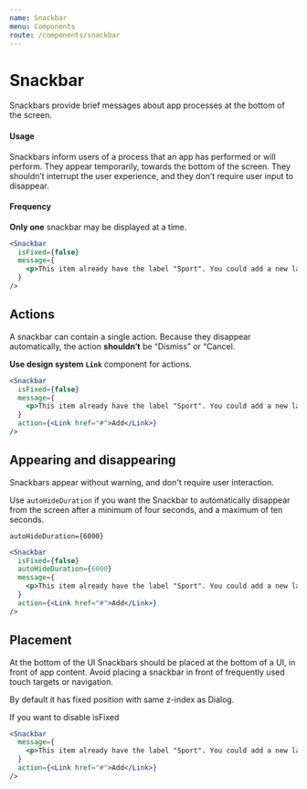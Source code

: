 ```yaml
---
name: Snackbar
menu: Components
route: /components/snackbar
---
```



# Snackbar

Snackbars provide brief messages about app processes at the bottom of the screen.

#### Usage

Snackbars inform users of a process that an app has performed or will perform. They appear temporarily, towards the bottom of the screen. They shouldn’t interrupt the user experience, and they don’t require user input to disappear.

#### Frequency

**Only one** snackbar may be displayed at a time.

```jsx react-live
<Snackbar
  isFixed={false}
  message={
    <p>This item already have the label "Sport". You could add a new label.</p>
  }
/>
```

## Actions

A snackbar can contain a single action. Because they disappear automatically, the action **shouldn’t** be “Dismiss” or “Cancel.

**Use design system `Link`** component for actions.

```jsx react-live
<Snackbar
  isFixed={false}
  message={
    <p>This item already have the label "Sport". You could add a new label.</p>
  }
  action={<Link href="#">Add</Link>}
/>
```

## Appearing and disappearing

Snackbars appear without warning, and don't require user interaction.

Use `autoHideDuration` if you want the Snackbar to automatically disappear from the screen after a minimum of four seconds, and a maximum of ten seconds.

`autoHideDuration={6000}`

```jsx react-live
<Snackbar
  isFixed={false}
  autoHideDuration={6000}
  message={
    <p>This item already have the label "Sport". You could add a new label.</p>
  }
  action={<Link href="#">Add</Link>}
/>
```

## Placement

At the bottom of the UI
Snackbars should be placed at the bottom of a UI, in front of app content.
Avoid placing a snackbar in front of frequently used touch targets or navigation.

By default it has fixed position with same z-index as Dialog.

If you want to disable isFixed

```jsx react-live
<Snackbar
  message={
    <p>This item already have the label "Sport". You could add a new label.</p>
  }
  action={<Link href="#">Add</Link>}
/>
```
